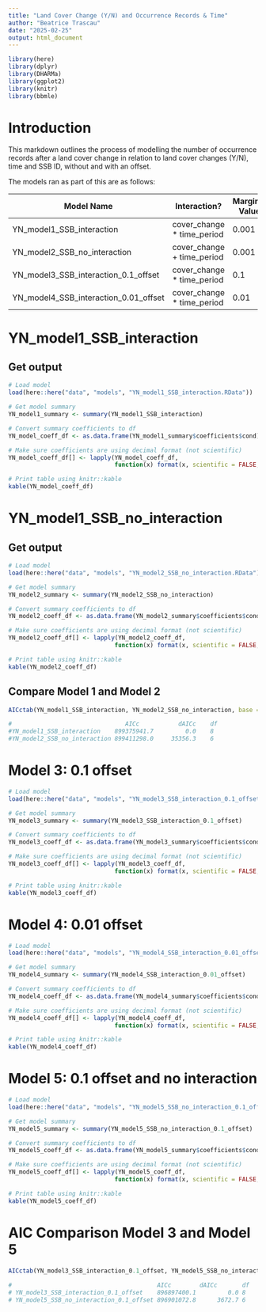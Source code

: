 ```yaml
---
title: "Land Cover Change (Y/N) and Occurrence Records & Time"
author: "Beatrice Trascau"
date: "2025-02-25"
output: html_document
---
```


```r
library(here)
library(dplyr)
library(DHARMa)
library(ggplot2)
library(knitr)
library(bbmle)
```

# Introduction

This markdown outlines the process of modelling the number of occurrence records after a land cover change in relation to land cover changes (Y/N), time and SSB ID, without and with an offset.

The models ran as part of this are as follows:

| Model Name                            | Interaction?                | Marginal Value |
|--------------------------------|------------------------|-----------------|
| YN_model1_SSB_interaction             | cover_change \* time_period | 0.001          |
| YN_model2_SSB_no_interaction          | cover_change + time_period  | 0.001          |
| YN_model3_SSB_interaction_0.1_offset  | cover_change \* time_period | 0.1            |
| YN_model4_SSB_interaction_0.01_offset | cover_change \* time_period | 0.01           |

# YN_model1_SSB_interaction

## Get output

```r

# Load model
load(here::here("data", "models", "YN_model1_SSB_interaction.RData"))

# Get model summary
YN_model1_summary <- summary(YN_model1_SSB_interaction)

# Convert summary coefficients to df
YN_model_coeff_df <- as.data.frame(YN_model1_summary$coefficients$cond)

# Make sure coefficients are using decimal format (not scientific)
YN_model_coeff_df[] <- lapply(YN_model_coeff_df, 
                              function(x) format(x, scientific = FALSE, digits = 5))

# Print table using knitr::kable
kable(YN_model_coeff_df)
```

# YN_model1_SSB_no_interaction

## Get output

```r

# Load model
load(here::here("data", "models", "YN_model2_SSB_no_interaction.RData"))

# Get model summary
YN_model2_summary <- summary(YN_model2_SSB_no_interaction)

# Convert summary coefficients to df
YN_model2_coeff_df <- as.data.frame(YN_model2_summary$coefficients$cond)

# Make sure coefficients are using decimal format (not scientific)
YN_model2_coeff_df[] <- lapply(YN_model2_coeff_df, 
                              function(x) format(x, scientific = FALSE, digits = 5))

# Print table using knitr::kable
kable(YN_model2_coeff_df)
```

## Compare Model 1 and Model 2

```r
AICctab(YN_model1_SSB_interaction, YN_model2_SSB_no_interaction, base = TRUE)

#                                AICc           dAICc    df
#YN_model1_SSB_interaction    899375941.7         0.0    8 
#YN_model2_SSB_no_interaction 899411298.0     35356.3    6 
```

# Model 3: 0.1 offset

```r

# Load model
load(here::here("data", "models", "YN_model3_SSB_interaction_0.1_offset.RData"))

# Get model summary
YN_model3_summary <- summary(YN_model3_SSB_interaction_0.1_offset)

# Convert summary coefficients to df
YN_model3_coeff_df <- as.data.frame(YN_model3_summary$coefficients$cond)

# Make sure coefficients are using decimal format (not scientific)
YN_model3_coeff_df[] <- lapply(YN_model3_coeff_df, 
                              function(x) format(x, scientific = FALSE, digits = 5))

# Print table using knitr::kable
kable(YN_model3_coeff_df)
```

# Model 4: 0.01 offset

```r

# Load model
load(here::here("data", "models", "YN_model4_SSB_interaction_0.01_offset.RData"))

# Get model summary
YN_model4_summary <- summary(YN_model4_SSB_interaction_0.01_offset)

# Convert summary coefficients to df
YN_model4_coeff_df <- as.data.frame(YN_model4_summary$coefficients$cond)

# Make sure coefficients are using decimal format (not scientific)
YN_model4_coeff_df[] <- lapply(YN_model4_coeff_df, 
                              function(x) format(x, scientific = FALSE, digits = 5))

# Print table using knitr::kable
kable(YN_model4_coeff_df)
```

# Model 5: 0.1 offset and no interaction

```r

# Load model
load(here::here("data", "models", "YN_model5_SSB_no_interaction_0.1_offset.RData"))

# Get model summary
YN_model5_summary <- summary(YN_model5_SSB_no_interaction_0.1_offset)

# Convert summary coefficients to df
YN_model5_coeff_df <- as.data.frame(YN_model5_summary$coefficients$cond)

# Make sure coefficients are using decimal format (not scientific)
YN_model5_coeff_df[] <- lapply(YN_model5_coeff_df, 
                              function(x) format(x, scientific = FALSE, digits = 5))

# Print table using knitr::kable
kable(YN_model5_coeff_df)
```

# AIC Comparison Model 3 and Model 5

```r
AICctab(YN_model3_SSB_interaction_0.1_offset, YN_model5_SSB_no_interaction_0.1_offset, base = TRUE)
 
#                                         AICc        dAICc       df
# YN_model3_SSB_interaction_0.1_offset    896897400.1         0.0 8 
# YN_model5_SSB_no_interaction_0.1_offset 896901072.8      3672.7 6 
```
